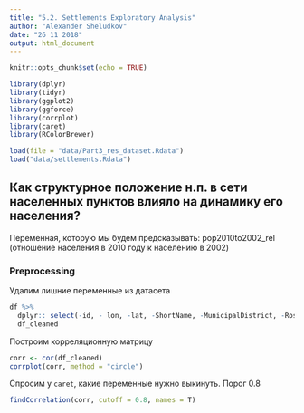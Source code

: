 ```yaml
---
title: "5.2. Settlements Exploratory Analysis"
author: "Alexander Sheludkov"
date: "26 11 2018"
output: html_document
---
```


```r
knitr::opts_chunk$set(echo = TRUE)
```

```r
library(dplyr)
library(tidyr)
library(ggplot2)
library(ggforce)
library(corrplot)
library(caret)
library(RColorBrewer)
```

```r
load(file = "data/Part3_res_dataset.Rdata")
load("data/settlements.Rdata")
```

## Как структурное положение н.п. в сети населенных пунктов влияло на динамику его населения?

Переменная, которую мы будем предсказывать: pop2010to2002_rel (отношение населения в 2010 году к населению в 2002)

### Preprocessing

Удалим лишние переменные из датасета

```r
df %>% 
  dplyr:: select(-id, - lon, -lat, -ShortName, -MunicipalDistrict, -Rosstat1990, -clust_3, -clust_6, -clust_18)->
  df_cleaned
```

Построим корреляционную матрицу

```r
corr <- cor(df_cleaned)
corrplot(corr, method = "circle")
```

Спросим у `caret`, какие переменные нужно выкинуть. Порог 0.8

```r
findCorrelation(corr, cutoff = 0.8, names = T)
```